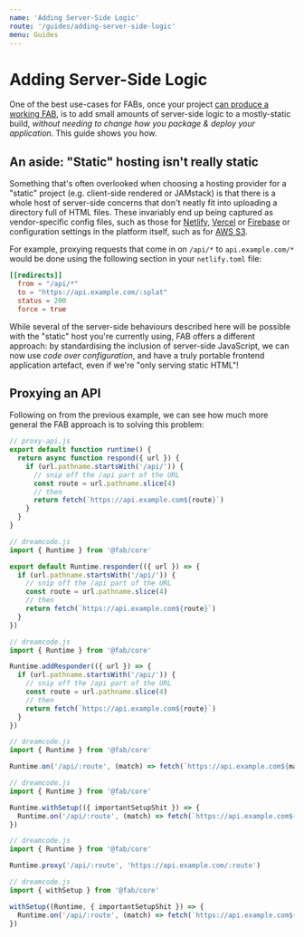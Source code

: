 ```yaml
---
name: 'Adding Server-Side Logic'
route: '/guides/adding-server-side-logic'
menu: Guides
---
```


# Adding Server-Side Logic

One of the best use-cases for FABs, once your project [can produce a working FAB](/guides/getting-started), is to add small amounts of server-side logic to a mostly-static build, _without needing to change how you package & deploy your application_. This guide shows you how.

## An aside: "Static" hosting isn't really static

Something that's often overlooked when choosing a hosting provider for a "static" project (e.g. client-side rendered or JAMstack) is that there is a whole host of server-side concerns that don't neatly fit into uploading a directory full of HTML files. These invariably end up being captured as vendor-specific config files, such as those for [Netlify](https://docs.netlify.com/configure-builds/file-based-configuration), [Vercel](https://vercel.com/docs/configuration) or [Firebase](https://firebase.google.com/docs/hosting/full-config) or configuration settings in the platform itself, such as for [AWS S3](https://docs.aws.amazon.com/AmazonS3/latest/dev/HowDoIWebsiteConfiguration.html).

For example, proxying requests that come in on `/api/*` to `api.example.com/*` would be done using the following section in your `netlify.toml` file:

```toml
[[redirects]]
  from = "/api/*"
  to = "https://api.example.com/:splat"
  status = 200
  force = true
```

While several of the server-side behaviours described here will be possible with the "static" host you're currently using, FAB offers a different approach: by standardising the inclusion of server-side JavaScript, we can now use _code over configuration_, and have a truly portable frontend application artefact, even if we're "only serving static HTML"!

## Proxying an API

Following on from the previous example, we can see how much more general the FAB approach is to solving this problem:

```js
// proxy-api.js
export default function runtime() {
  return async function respond({ url }) {
    if (url.pathname.startsWith('/api/')) {
      // snip off the /api part of the URL
      const route = url.pathname.slice(4)
      // then
      return fetch(`https://api.example.com${route}`)
    }
  }
}
```

```js
// dreamcode.js
import { Runtime } from '@fab/core'

export default Runtime.responder(({ url }) => {
  if (url.pathname.startsWith('/api/')) {
    // snip off the /api part of the URL
    const route = url.pathname.slice(4)
    // then
    return fetch(`https://api.example.com${route}`)
  }
})
```

```js
// dreamcode.js
import { Runtime } from '@fab/core'

Runtime.addResponder(({ url }) => {
  if (url.pathname.startsWith('/api/')) {
    // snip off the /api part of the URL
    const route = url.pathname.slice(4)
    // then
    return fetch(`https://api.example.com${route}`)
  }
})
```

```js
// dreamcode.js
import { Runtime } from '@fab/core'

Runtime.on('/api/:route', (match) => fetch(`https://api.example.com${match.route}`))
```

```js
// dreamcode.js
import { Runtime } from '@fab/core'

Runtime.withSetup(({ importantSetupShit }) => {
  Runtime.on('/api/:route', (match) => fetch(`https://api.example.com${match.route}`))
})
```

```js
// dreamcode.js
import { Runtime } from '@fab/core'

Runtime.proxy('/api/:route', 'https://api.example.com/:route')
```

```js
// dreamcode.js
import { withSetup } from '@fab/core'

withSetup((Runtime, { importantSetupShit }) => {
  Runtime.on('/api/:route', (match) => fetch(`https://api.example.com${match.route}`))
})
```

